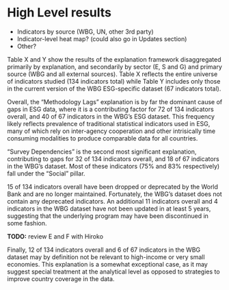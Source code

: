 # High Level results

* Indicators by source (WBG, UN, other 3rd party)
* Indicator-level heat map? (could also go in Updates section)
* Other?

Table X  and Y show the results of the explanation framework disaggregated
primarily by explanation, and secondarily by sector (E, S and G) and
primary source (WBG and all external sources).  Table X reflects the
entire universe of indicators studied (134 indicators total) while Table Y includes only those
in the current version of the WBG ESG-specific dataset (67 indicators total).

Overall, the "Methodology Lags" explanation is by far the dominant cause of gaps in ESG data,
where it is a contributing factor for 72 of 134 indicators overall, and 40 of 67 indicators in the
WBG's ESG dataset. This frequency likely reflects prevalence of traditional statistical indicators
used in ESG, many of which rely on inter-agency cooperation and other intrisically time consuming
modalities to produce comparable data for all countries.

"Survey Dependencies" is the second most significant explanation, contributing to gaps for 32 of
134 indicators overall, and 18 of 67 indicators in the WBG's dataset. Most of these indicators
(75% and 83% respectively) fall under the "Social" pillar.

15 of 134 indicators overall have been dropped or deprecated by the World Bank and are no longer
maintained. Fortunately, the WBG's dataset does not contain any deprecated indicators. An
additional 11 indicators overall and 4 indicators in the WBG dataset have not been updated in
at least 5 years, suggesting that the underlying program may have been discontinued in some
fashion.

**TODO:** review E and F with Hiroko

Finally, 12 of 134 indicators overall and 6 of 67 indicators in the WBG dataset may by
definition not be relevant to high-income or very small economies. This explanation is a
somewhat exceptional case, as it may suggest special treatment at the analytical level
as opposed to strategies to improve country coverage in the data.


